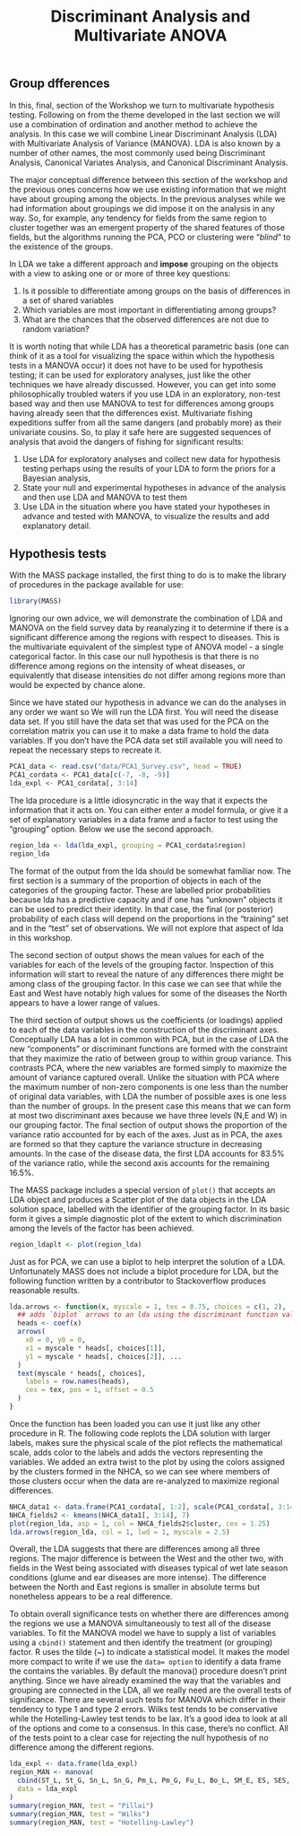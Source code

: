 % Discriminant Analysis and Multivariate ANOVA


## Group dfferences 

In this, final, section of the Workshop we turn to multivariate hypothesis testing.  Following on from the theme developed in the last section we will use a combination of ordination and another method to achieve the analysis.  In this case we will combine Linear Discriminant Analysis (LDA) with Multivariate Analysis of Variance (MANOVA).  LDA is also known by a number of other names, the most commonly used being Discriminant Analysis, Canonical Variates Analysis, and Canonical Discriminant Analysis.

The major conceptual difference between this section of the workshop and the previous ones concerns how we use existing information that we might have about grouping among the objects.  In the previous analyses while we had information about groupings we did impose it on the analysis in any way. So, for example, any tendency for fields from the same region to cluster together was an emergent property of the shared features of those fields, but the algorithms running the PCA, PCO or clustering were "*blind*" to the existence of the groups.

In LDA we take a different approach and **impose** grouping on the objects with a view to asking one or or more of three key questions:

1. Is it possible to differentiate among groups on the basis of differences in a set of shared variables
2. Which variables are most important in differentiating among groups?
3. What are the chances that the observed differences are not due to random variation?   

It is worth noting that while LDA has a theoretical parametric basis (one can think of it as a tool for visualizing the space within which the hypothesis tests in a MANOVA occur) it does not have to be used for hypothesis testing;  it can be used for exploratory analyses, just like the other techniques we have already discussed.  However, you can get into some philosophically troubled waters if you use LDA in an exploratory, non-test based way and then use MANOVA to test for differences among groups having already seen that the differences exist.  Multivariate fishing expeditions suffer from all the same dangers (and probably more) as their univariate cousins.  So, to play it safe here are suggested sequences of analysis that avoid the dangers of fishing for significant results:

1. Use LDA for exploratory analyses and collect new data for hypothesis testing perhaps using the results of your LDA to form the priors for a Bayesian analysis,
2. State your null and experimental hypotheses in advance of the analysis and then use LDA and MANOVA to test them
3. Use LDA in the situation where you have stated your hypotheses in advance and tested with MANOVA, to visualize the results and add explanatory detail.

## Hypothesis tests

With the MASS package installed, the first thing to do is to make the library of procedures in the package available for use:

```r
library(MASS)
```

Ignoring our own advice, we will demonstrate the combination of LDA and MANOVA on the field survey data by reanalyzing it to determine if there is a significant difference  among the regions with respect to diseases.  This is the multivariate equivalent of the simplest type of ANOVA model - a single categorical factor.  In this case our null hypothesis is that there is no difference among regions on the intensity of wheat diseases, or equivalently that disease intensities do not differ among regions more than would be  expected by chance alone.

Since we have stated our hypothesis in advance we can do the analyses in any order we want so We will run the LDA first.  You will need the disease data set.  If you still have the data set that was used for the PCA on the correlation matrix you can use it to make a  data frame to hold the data variables.  If you don't have the PCA data set still available you will need to repeat the necessary steps to recreate it.

```r
PCA1_data <- read.csv("data/PCA1_Survey.csv", head = TRUE)
PCA1_cordata <- PCA1_data[c(-7, -8, -9)]
lda_expl <- PCA1_cordata[, 3:14]
```

The lda procedure is a little idiosyncratic in the way that it expects the information that it acts on.  You can either enter a model formula, or give it a set of explanatory variables in a data frame and a factor to test using the "grouping" option.  Below we use the second approach.

```r
region_lda <- lda(lda_expl, grouping = PCA1_cordata$region)
region_lda
```

The format of the output from the lda should be somewhat familiar now.  The first section is a summary of the proportion of objects in each of the categories of the grouping  factor. These are labelled prior probabilities because lda has a predictive capacity and if one has "unknown" objects it can be used to predict their identity. In that case,  the final (or posterior) probability of each class will depend on the proportions in the "training" set and in the "test" set of observations.  We will not explore that aspect of lda in this workshop.

The second section of output shows the mean values for each of the variables for each of  the levels of the grouping factor.  Inspection of this information will start to reveal the nature of any differences there might be among class of the grouping factor.  In this case we can see that while the East and West have notably high values for some of the diseases the North appears to have a lower range of values.

The third section of output shows us the coefficients (or loadings) applied to each of the  data variables in the construction of the discriminant axes.  Conceptually LDA has a lot in common with PCA, but in the case of LDA the new "components" or discriminant functions are formed with the constraint that they maximize the ratio of between group to within group variance. This contrasts PCA, where the new variables are formed simply to maximize the amount of variance captured overall.  Unlike the situation with PCA where the maximum number of non-zero components is one less than the number of original data variables, with LDA the number of possible axes is one less than the number of groups.  In the present case this means that we can form at most two discriminant axes because we have three levels (N,E and W) in our grouping factor. The final section of output shows the proportion of the variance ratio accounted for by each of the axes. Just as in PCA, the axes are formed so that they capture the variance structure in decreasing amounts.  In the case of the disease data, the first LDA accounts for 83.5% of the variance ratio, while the second axis accounts for the remaining 16.5%.

The MASS package includes a special version of `plot()` that accepts an LDA object and produces a  Scatter plot of the data objects in the LDA solution space, labelled with the identifier of the  grouping factor.  In its basic form it gives a simple diagnostic plot of the extent to which discrimination among the levels of the factor has been achieved.

```r
region_ldaplt <- plot(region_lda)
```
 
 Just as for PCA, we can use a biplot to help interpret the solution of a LDA. Unfortunately MASS does not include a biplot procedure for LDA, but the following function written by a  contributor to Stackoverflow produces reasonable results.
 
```r
lda.arrows <- function(x, myscale = 1, tex = 0.75, choices = c(1, 2), ...) {
  ## adds `biplot` arrows to an lda using the discriminant function values
  heads <- coef(x)
  arrows(
    x0 = 0, y0 = 0,
    x1 = myscale * heads[, choices[1]],
    y1 = myscale * heads[, choices[2]], ...
  )
  text(myscale * heads[, choices],
    labels = row.names(heads),
    cex = tex, pos = 1, offset = 0.5
  )
}
```
 
 Once the function has been loaded you can use it just like any other procedure in R. The  following code replots the LDA solution with larger labels, makes sure the physical scale of the plot reflects the mathematical scale, adds color to the labels and adds the vectors representing the variables.  We added an extra twist to the plot by using the colors  assigned by the clusters formed in the NHCA, so we can see where members of those clusters occur when the data are re-analyzed to maximize regional differences.
 
```r
NHCA_data1 <- data.frame(PCA1_cordata[, 1:2], scale(PCA1_cordata[, 3:14]))
NHCA_fields2 <- kmeans(NHCA_data1[, 3:14], 7)
plot(region_lda, asp = 1, col = NHCA_fields2$cluster, cex = 1.25)
lda.arrows(region_lda, col = 1, lwd = 1, myscale = 2.5)
```

Overall, the LDA suggests that there are differences among all three regions.  The major difference is between the West and the other two, with fields in the West being associated with diseases typical of wet late season conditions (glume and ear diseases are more intense). The difference between the North and East regions is smaller in absolute terms but nonetheless appears to be a real difference.

To obtain overall significance tests on whether there are differences among the regions we use a MANOVA simultaneously to test all of the disease variables. To fit the MANOVA model we have to supply a list of variables using a `cbind()` statement and then identify the  treatment (or grouping) factor.  R uses the tilde (~) to indicate a statistical model.  It makes the model more compact to write if we use the `data= option` to identify a data frame the contains the variables.  By default the manova() procedure doesn't print anything.  Since we have
 already examined the way that the variables and grouping are connected in the LDA, all we really need are the overall tests of significance.  There are several such tests for MANOVA which differ in their tendency to type 1 and type 2 errors.  Wilks test tends to be conservative while the Hotelling-Lawley test tends to be lax.  It's a good idea to look at all of the  options and come to a consensus. In this case, there's no conflict. All of the tests point to a clear case for rejecting the null hypothesis of no difference among the different regions.
 
```r
lda_expl <- data.frame(lda_expl)
region_MAN <- manova(
  cbind(ST_L, St_G, Sn_L, Sn_G, Pm_L, Pm_G, Fu_L, Bo_L, SM_E, ES, SES, TA) ~ PCA1_cordata$region,
  data = lda_expl
)
summary(region_MAN, test = "Pillai")
summary(region_MAN, test = "Wilks")
summary(region_MAN, test = "Hotelling-Lawley")
```
